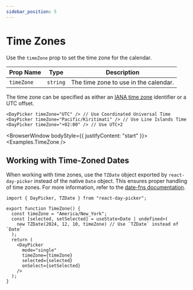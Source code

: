 ```yaml
---
sidebar_position: 5
---
```


# Time Zones

Use the `timeZone` prop to set the time zone for the calendar.

| Prop Name  | Type     | Description                           |
| ---------- | -------- | ------------------------------------- |
| `timeZone` | `string` | The time zone to use in the calendar. |

The time zone can be specified as either an [IANA time zone](https://en.wikipedia.org/wiki/List_of_tz_database_time_zones) identifier or a UTC offset.

```tsx
<DayPicker timeZone="UTC" /> // Use Coordinated Universal Time
<DayPicker timeZone="Pacific/Kiritimati" /> // Use Line Islands Time
<DayPicker timeZone="+02:00" /> // Use UTC+2
```

<BrowserWindow bodyStyle={{ justifyContent: "start" }}>
  <Examples.TimeZone />
</BrowserWindow>

## Working with Time-Zoned Dates

When working with time zones, use the `TZDate` object exported by `react-day-picker` instead of the native `Date` object. This ensures proper handling of time zones. For more information, refer to the [date-fns documentation](https://date-fns.org/v4.1.0/docs/Time-Zones).

```tsx
import { DayPicker, TZDate } from "react-day-picker";

export function TimeZone() {
  const timeZone = "America/New_York";
  const [selected, setSelected] = useState<Date | undefined>(
    new TZDate(2024, 12, 10, timeZone) // Use `TZDate` instead of `Date`
  );
  return (
    <DayPicker
      mode="single"
      timeZone={timeZone}
      selected={selected}
      onSelect={setSelected}
    />
  );
}
```
